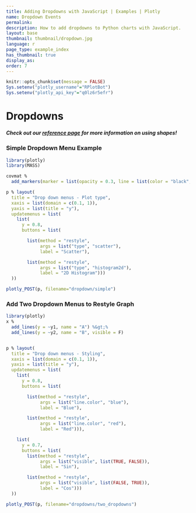 ```yaml
---
title: Adding Dropdowns with JavaScript | Examples | Plotly
name: Dropdown Events
permalink:
description: How to add dropdowns to Python charts with JavaScript.
layout: base
thumbnail: thumbnail/dropdown.jpg
language: r
page_type: example_index
has_thumbnail: true
display_as:
order: 7
---
```


```r
knitr::opts_chunk$set(message = FALSE)
Sys.setenv("plotly_username"="RPlotBot")
Sys.setenv("plotly_api_key"="q0lz6r5efr")
```
# Dropdowns

##### Check out our <b>[reference page](https://plot.ly/r/reference/#layout-shapes)</b> for more information on using shapes!

### Simple Dropdown Menu Example
```r
library(plotly)
library(MASS)

covmat %
  add_markers(marker = list(opacity = 0.3, line = list(color = "black", width = 1)))

p % layout(
  title = "Drop down menus - Plot type",
  xaxis = list(domain = c(0.1, 1)),
  yaxis = list(title = "y"),
  updatemenus = list(
    list(
      y = 0.8,
      buttons = list(

        list(method = "restyle",
             args = list("type", "scatter"),
             label = "Scatter"),

        list(method = "restyle",
             args = list("type", "histogram2d"),
             label = "2D Histogram")))
  ))
```
```r
plotly_POST(p, filename="dropdown/simple")
```

### Add Two Dropdown Menus to Restyle Graph
```r
library(plotly)
x %
  add_lines(y = ~y1, name = "A") %&gt;%
  add_lines(y = ~y2, name = "B", visible = F)


p % layout(
  title = "Drop down menus - Styling",
  xaxis = list(domain = c(0.1, 1)),
  yaxis = list(title = "y"),
  updatemenus = list(
    list(
      y = 0.8,
      buttons = list(

        list(method = "restyle",
             args = list("line.color", "blue"),
             label = "Blue"),

        list(method = "restyle",
             args = list("line.color", "red"),
             label = "Red"))),

    list(
      y = 0.7,
      buttons = list(
        list(method = "restyle",
             args = list("visible", list(TRUE, FALSE)),
             label = "Sin"),

        list(method = "restyle",
             args = list("visible", list(FALSE, TRUE)),
             label = "Cos")))
  ))
```
```r
plotly_POST(p, filename="dropdowns/two_dropdowns")
```
